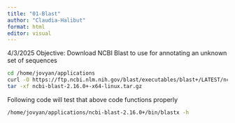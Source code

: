 ```yaml
---
title: "01-Blast"
author: "Claudia-Halibut"
format: html
editor: visual
---
```


4/3/2025 Objective: Download NCBI Blast to use for annotating an unknown set of sequences

```bash

cd /home/jovyan/applications
curl -O https://ftp.ncbi.nlm.nih.gov/blast/executables/blast+/LATEST/ncbi-blast-2.16.0+-x64-linux.tar.gz 
tar -xf ncbi-blast-2.16.0+-x64-linux.tar.gz

```

Following code will test that above code functions properly

```bash

/home/jovyan/applications/ncbi-blast-2.16.0+/bin/blastx -h

```
